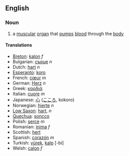 ==English==

===Noun===

# a [[muscular]] [[organ]] that [[pump]]s [[blood]] through the [[body]]

====Translations====
*[[Breton]]: [[kalon]] ''f''
*Bulgarian: [[сърце]] ''n''
*Dutch: [[hart]] ''n''
*[[Esperanto]]: [[koro]]
*French: [[cœur]] ''m''
*German: [[Herz]] ''n''
*Greek: [[καρδιά]]
*Italian: [[cuore]] ''m''
*Japanese: [[心]] ([[こころ]], kokoro)
*Norwegian: [[hjerte]] ''n''
*[[Low Saxon]]: [[hart]], ''n''
*[[Quechua]]: [[soncco]]
*Polish: [[serce]] ''m''
*Romanian: [[inima]] ''f''
*Scottish: [[hert]]
*Spanish: [[corazón]] ''m''
*Turkish: [[yürek]], [[kalp]] [-bi]
*Welsh: [[calon]] ''f''